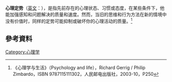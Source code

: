 '''心理定势'''（[[英文|英文]]：{{lang|en|mental set}}），是指先前存在的心理状态、习惯或态度，在某些条件下，他能加强感知和问题解决的质量和速度。然而，当旧的思维和行为方法在新的情境中没有价值时，同样的定势可能抑制或破坏你的心理活动的质量。<ref>《心理学与生活》（Psychology and life），Richard Gerrig / Philip Zimbardo，ISBN 9787115111302，人民邮电出版社，2003-10，P250</ref>

==參考資料==
<div class="references-small">
<references />
</div>

{{心理学小作品}}
[[Category:心理学|Category:心理学]]